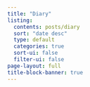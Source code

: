 ```yaml
---
title: "Diary"
listing:
  contents: posts/diary
  sort: "date desc"
  type: default
  categories: true
  sort-ui: false
  filter-ui: false
page-layout: full
title-block-banner: true
---
```

  

